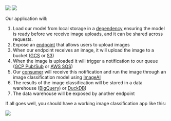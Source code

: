 <img className="block dark:hidden" src="/images/image-classification-design-light.gif" />
<img className="hidden dark:block" src="/images/image-classification-design-dark.gif" />

Our application will:
1. Load our model from local storage in a [dependency](/buildflow/programming-guide/dependencies) ensuring the model is ready before we receive image uploads, and it can be shared across requests.
2. Expose an [endpoint](/buildflow/programming-guide/endpoints) that allows users to upload images
3. When our endpoint receives an image, it will upload the image to a bucket ([GCS](/buildflow/primitives/gcp/gcs) or [S3](/buildflow/primitives/aws/s3))
4. When the image is uploaded it will trigger a notification to our queue ([GCP Pub/Sub](/buildflow/primitives/gcp/pubsub) or [AWS SQS](/buildflow/primitives/aws/sqs))
5. Our [consumer](/buildflow/programming-guide/consumers) will receive this notification and run the image through an image classification model using [ImageAI](https://github.com/OlafenwaMoses/ImageAI)
6. The results of the image classification will be stored in a data warehouse ([BigQuery](/buildflow/primitives/gcp/bigquery)) or [DuckDB](/buildflow/primitives/duckdb))
7. The data warehouse will be exposed by another endpoint

If all goes well, you should have a working image classification app like this:

<img src="/images/image-classification.png" />